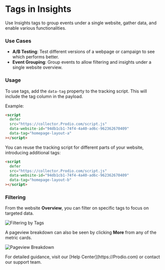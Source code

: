
# Tags in Insights

Use Insights tags to group events under a single website, gather data, and enable various functionalities.

<Steps>

### Use Cases

- **A/B Testing**: Test different versions of a webpage or campaign to see which performs better.
- **Event Grouping**: Group events to allow filtering and insights under a single website overview.

### Usage

To use tags, add the `data-tag` property to the tracking script. This will include the tag column in the payload.

Example:

```html filename="index.html"
<script
  defer
  src="https://collector.Prodio.com/script.js"
  data-website-id="94db1cb1-74f4-4a40-ad6c-962362670409"
  data-tag="homepage-layout-a"
></script>
```

You can reuse the tracking script for different parts of your website, introducing additional tags:

```html filename="index.html"
<script
  defer
  src="https://collector.Prodio.com/script.js"
  data-website-id="94db1cb1-74f4-4a40-ad6c-962362670409"
  data-tag="homepage-layout-b"
></script>
```

### Filtering

From the website **Overview**, you can filter on specific tags to focus on targeted data.

![Filtering by Tags](https://Prodio.com)

A pageview breakdown can also be seen by clicking **More** from any of the metric cards.

![Pageview Breakdown](https://Prodio.com)

</Steps>

<Callout>
  For detailed guidance, visit our [Help Center](https://Prodio.com) or contact our support team.
</Callout>
